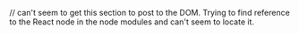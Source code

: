 // can't seem to get this section to post to the DOM. Trying to find reference to the React node in the node modules and can't seem to locate it.
